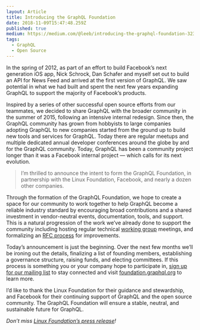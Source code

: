```yaml
---
layout: Article
title: Introducing the GraphQL Foundation
date: 2018-11-09T15:47:48.259Z
published: true
medium: https://medium.com/@leeb/introducing-the-graphql-foundation-3235d8186d6d
tags:
  - GraphQL
  - Open Source
---
```


In the spring of 2012, as part of an effort to build Facebook’s next generation iOS app, Nick Schrock, Dan Schafer and myself set out to build an API for News Feed and arrived at the first version of GraphQL. We saw potential in what we had built and spent the next few years expanding GraphQL to support the majority of Facebook’s products.

Inspired by a series of other successful open source efforts from our teammates, we decided to share GraphQL with the broader community in the summer of 2015, following an intensive internal redesign. Since then, the GraphQL community has grown from hobbyists to large companies adopting GraphQL to new companies started from the ground up to build new tools and services for GraphQL. Today there are regular meetups and multiple dedicated annual developer conferences around the globe by and for the GraphQL community. Today, GraphQL has been a community project longer than it was a Facebook internal project — which calls for its next evolution.

> I’m thrilled to announce the intent to form the GraphQL Foundation, in partnership with the Linux Foundation, Facebook, and nearly a dozen other companies.

Through the formation of the GraphQL Foundation, we hope to create a space for our community to work together to help GraphQL become a reliable industry standard by encouraging broad contributions and a shared investment in vendor-neutral events, documentation, tools, and support. This is a natural progression of the work we’ve already done to support the community including hosting regular technical [working group](https://github.com/graphql/graphql-wg) meetings, and formalizing an [RFC process](https://github.com/facebook/graphql/blob/master/CONTRIBUTING.md) for improvements.

Today’s announcement is just the beginning. Over the next few months we’ll be ironing out the details, finalizing a list of founding members, establishing a governance structure, raising funds, and electing committees. If this process is something you or your company hope to participate in, [sign up for our mailing list](https://groups.google.com/a/linuxfoundation.org/forum/#!forum/graphql-formation) to stay connected and visit [foundation.graphql.org](https://foundation.graphql.org/) to learn more.

I’d like to thank the Linux Foundation for their guidance and stewardship, and Facebook for their continuing support of GraphQL and the open source community. The GraphQL Foundation will ensure a stable, neutral, and sustainable future for GraphQL.

_Don’t miss [Linux Foundation’s press release](https://www.linuxfoundation.org/press-release/2018/11/intent_to_form_graphql/)!_
